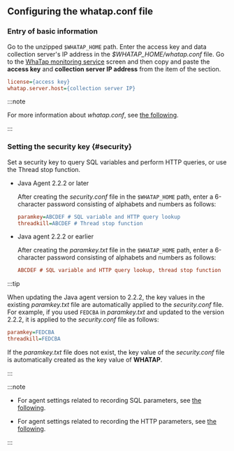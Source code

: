 ## Configuring the whatap.conf file

### Entry of basic information

Go to the unzipped `$WHATAP_HOME` path. Enter the access key and data collection server's IP address in the _$WHATAP_HOME/whatap.conf_ file. Go to the [WhaTap monitoring service](https://service.whatap.io) screen and then copy and paste the **access key** and **collection server IP address** from the <Cmdname sid="JAVA-agent-setup-1-subject" className="uitext" /> item of the <Cmdname sid="agent-setup-guide" className="uitext" /> section.

```ini title=$WHATAP_HOME/whatap.conf
license={access key}
whatap.server.host={collection server IP}
```

:::note

For more information about _whatap.conf_, see [the following](set-agent).

:::

### Setting the security key {#security}

Set a security key to query SQL variables and perform HTTP queries, or use the Thread stop function.

-   Java Agent 2.2.2 or later

    After creating the _security.conf_ file in the `$WHATAP_HOME` path, enter a 6-character password consisting of alphabets and numbers as follows:

    ```ini title='security.conf'
    paramkey=ABCDEF # SQL variable and HTTP query lookup
    threadkill=ABCDEF # Thread stop function
    ```

-   Java agent 2.2.2 or earlier

    After creating the _paramkey.txt_ file in the `$WHATAP_HOME` path, enter a 6-character password consisting of alphabets and numbers as follows:

    ```ini title='paramkey.txt'
    ABCDEF # SQL variable and HTTP query lookup, thread stop function
    ```

:::tip

When updating the Java agent version to 2.2.2, the key values in the existing _paramkey.txt_ file are automatically applied to the _security.conf_ file. For example, if you used `FEDCBA` in _paramkey.txt_ and updated to the version 2.2.2, it is applied to the _security.conf_ file as follows:

```ini
paramkey=FEDCBA
threadkill=FEDCBA
```

If the _paramkey.txt_ file does not exist, the key value of the _security.conf_ file is automatically created as the key value of **WHATAP**.

:::

:::note

-   For agent settings related to recording SQL parameters, see [the following](agent-dbsql#profile-sql-param).

-   For agent settings related to recording the HTTP parameters, see [the following](agent-transaction#profile_http_parameter).

:::
